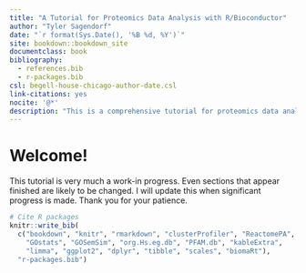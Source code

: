 ```yaml
--- 
title: "A Tutorial for Proteomics Data Analysis with R/Bioconductor"
author: "Tyler Sagendorf"
date: "`r format(Sys.Date(), '%B %d, %Y')`"
site: bookdown::bookdown_site
documentclass: book
bibliography: 
  - references.bib
  - r-packages.bib
csl: begell-house-chicago-author-date.csl
link-citations: yes
nocite: '@*'
description: "This is a comprehensive tutorial for proteomics data analysis in R that utilizes packages developed by researchers at PNNL and from Bioconductor."
---
```


# Welcome!

This tutorial is very much a work-in progress. Even sections that appear finished are likely to be changed. I will update this when significant progress is made. Thank you for your patience.


```r
# Cite R packages
knitr::write_bib(
  c("bookdown", "knitr", "rmarkdown", "clusterProfiler", "ReactomePA", 
    "GOstats", "GOSemSim", "org.Hs.eg.db", "PFAM.db", "kableExtra", 
    "limma", "ggplot2", "dplyr", "tibble", "scales", "biomaRt"), 
  "r-packages.bib")
```
